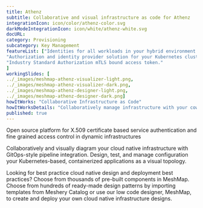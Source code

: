 ```yaml
---
title: Athenz  
subtitle: Collaborative and visual infrastructure as code for Athenz
integrationIcon: icon/color/athenz-color.svg
darkModeIntegrationIcon: icon/white/athenz-white.svg
docURL: 
category: Provisioning
subcategory: Key Management
featureList: ["Identities for all workloads in your hybrid environment.",
"Authorization and identity provider solution for your Kubernetes clusters.",
"Industry Standard Authorization mTLS bound access token."
]
workingSlides: [
../_images/meshmap-athenz-visualizer-light.png,
../_images/meshmap-athenz-visualizer-dark.png,
../_images/meshmap-athenz-designer-light.png,
../_images/meshmap-athenz-designer-dark.png]
howItWorks: "Collaborative Infrastructure as Code"
howItWorksDetails: "Collaboratively manage infrastructure with your coworkers synchronously sharing the same designs."
published: true
---
```

<p>
    Open source platform for X.509 certificate based service authentication and fine grained access control in dynamic infrastructures
</p>
<p>
    Collaboratively and visually diagram your cloud native infrastructure with GitOps-style pipeline integration. Design, test, and manage configuration your Kubernetes-based, containerized applications as a visual topology.
</p>
<p>
    Looking for best practice cloud native design and deployment best practices? Choose from thousands of pre-built components in MeshMap. Choose from hundreds of ready-made design patterns by importing templates from Meshery Catalog or use our low code designer, MeshMap, to create and deploy your own cloud native infrastructure designs.
</p>
